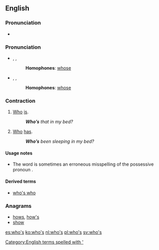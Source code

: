 ==English==

===Pronunciation===
* {{audio|en-us-who's.ogg|Audio (US)}}

===Pronunciation===
* {{enPR|ho͞oz}}, {{IPA|/huːz/}}, {{X-SAMPA|/hu:z/}}
*: '''Homophones''': [[whose]]
*: {{rhymes|uːz}}
* {{enPR|hwo͞oz}}, {{IPA|/ʍuːz/}}, {{X-SAMPA|/Wu:z/}}
*: '''Homophones''': [[whose]]
*: {{rhymes|uːz}}

===Contraction===
{{en-cont}}

# [[who|Who]] [[is]].
#: '''''Who’s''' that in my bed?''
# [[who|Who]] [[has]].
#: '''''Who’s''' been sleeping in my bed?''

====Usage notes====
* The word {{term|who's|lang=en}} is sometimes an erroneous misspelling of the possessive pronoun {{term|whose|lang=en}}.

====Derived terms====
* [[who's who]]

===Anagrams===
* [[hows#English|hows]], [[how's#English|how's]]
* [[show#English|show]]

[[Category:English terms spelled with ']]

[[es:who's]]
[[ko:who's]]
[[nl:who's]]
[[pl:who's]]
[[sv:who's]]